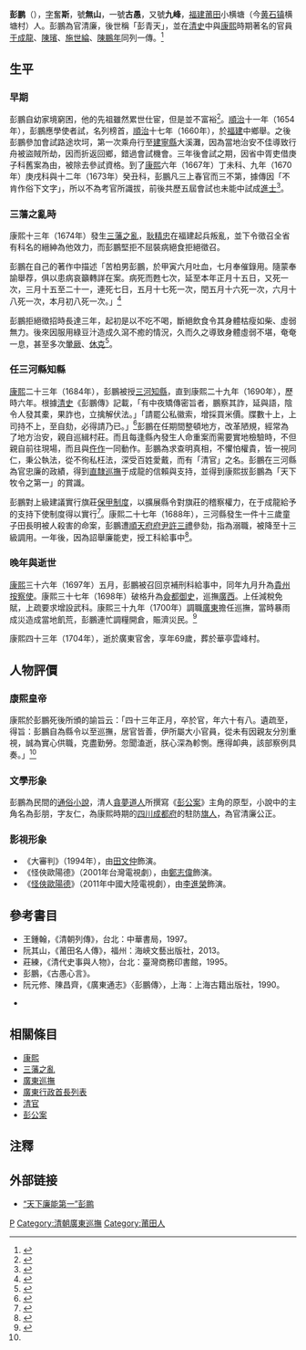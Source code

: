 '''彭鹏'''（{{bd|1635年||1704年||catIdx=P,彭}}），[[表字|字]]奮'''斯'''，號'''無山'''，一號'''古愚'''，又號'''九峰'''，[[福建|福建]][[莆田|莆田]]小横塘（今[[黄石镇|黄石镇]]横塘村）人。彭鵬為官清廉，後世稱「彭青天」，並在[[清史_(中華民國)|清史]]中與[[康熙帝|康熙]]時期著名的官員[[于成龍|于成龍]]、[[陳璸|陳璸]]、[[施世綸|施世綸]]、[[陈鹏年|陳鵬年]]同列一傳。<ref>{{Cite book|title=《清朝列傳》|last=王鍾翰|first=|publisher=中華書局|year=1997|location=台北}}</ref>

== 生平 ==

=== 早期 ===
彭鵬自幼家境窮困，他的先祖雖然累世仕宦，但是並不富裕<ref>{{Cite book|title=《莆田名人傳》|last=阮其山|first=|publisher=海峽文藝出版社|year=2013|location=福州}}</ref>。[[顺治帝|順治]]十一年（1654年），彭鵬應學使者試，名列榜首，[[顺治|順治]]十七年（1660年），於[[福建省|福建]]中鄉舉。之後彭鵬參加會試路途坎坷，第一次乘舟行至[[建宁县|建寧縣]]大溪灘，因為當地治安不佳導致行舟被盜賊所劫，因而折返回鄉，錯過會試機會。三年後會試之期，因省中胥吏借庚子科舊案為由，被除去參試資格。到了[[康熙|康熙]]六年（1667年）丁未科、九年（1670年）庚戌科與十二年（1673年）癸丑科，彭鵬凡三上春官而三不第，據傳因「不肯作俗下文字」，所以不為考官所識拔，前後共歷五屆會試也未能中試成[[进士|進士]]<ref>{{Cite book|title=《清代史事與人物》|last=莊練|first=|publisher=臺灣商務印書館|year=1995|location=台北|pages=14-15}}</ref>。

=== 三藩之亂時 ===
康熙十三年（1674年）發生[[三藩之乱|三藩之亂]]，[[耿精忠|耿精忠]]在福建起兵叛亂，並下令徵召全省有科名的縉紳為他效力，而彭鵬堅拒不屈裝病絕食拒絕徵召。

彭鵬在自己的著作中描述「苦柏男彭鵬，於甲寅六月吐血，七月奉催錄用。隨蒙奉諭舉荐，俱以患病哀籲轉詳在案。病死而甦七次，延至本年正月十五日，又死一次，三月十五至二十一，連死七日，五月十七死一次，閏五月十六死一次，六月十八死一次，本月初八死一次。」<ref>{{Cite book|title=《古愚心言》|last=彭鵬|first=|pages=卷一}}</ref>

彭鵬拒絕徵招時長達三年，起初是以不吃不喝，斷絕飲食令其身體枯瘦如柴、虛弱無力。後來因服用綠豆汁造成久瀉不癒的情況，久而久之導致身體虛弱不堪，奄奄一息，甚至多次[[暈厥|暈厥]]、[[休克|休克]]<ref>{{Cite book|title=《清代史事與人物》|last=莊練|first=|publisher=臺灣商務印書館|year=1995|location=台北|pages=17-20}}</ref>。

=== 任三河縣知縣 ===
[[康熙|康熙]]二十三年（1684年），彭鵬被授[[三河市|三河]][[知縣|知縣]]，直到康熙二十九年（1690年），歷時六年。根據[[清史_(中華民國)|清史]]《彭鵬傳》記載，「有中夜矯傳密旨者，鵬察其詐，延與語，陰令人發其橐，果詐也，立擒解伏法。」「請罷公私徽索，增採買米價。牒數十上，上司持不上，至自劾，必得請乃已。」<ref>{{Cite book|title=《清朝列傳》|last=王鍾翰|first=|publisher=中華書局|year=1997|location=台北|pages=卷十}}</ref>彭鵬在任期間整頓地方，改革陋規，經常為了地方治安，親自巡緝村莊。而且每逢縣內發生人命重案而需要實地檢驗時，不但親自前往現場，而且與[[仵作|仵作]]一同動作。彭鵬為求查明真相，不懼怕權貴，皆一視同仁，秉公執法，從不徇私枉法，深受百姓愛戴，而有「清官」之名。彭鵬在三河縣為官忠廉的政績，得到[[直隶|直隸]][[巡撫|巡撫]]于成龍的信賴與支持，並得到康熙拔彭鵬為「天下牧令之第一」的賞識。

彭鵬對上級建議實行旗莊[[保甲制度|保甲制度]]，以擴展縣令對旗莊的稽察權力，在于成龍給予的支持下使制度得以實行<ref>{{Cite book|title=《清代史事與人物》|last=莊練|first=|publisher=台北商務印書館|year=1995|location=台北|pages=30-40}}</ref>。康熙二十七年（1688年），三河縣發生一件十三歲童子田長明被人殺害的命案，彭鵬遭[[順天府|順天府]][[府尹|府尹]][[許三禮|許三禮]]參劾，指為溺職，被降至十三級調用。一年後，因為詔舉廉能吏，授工科給事中<ref name="#1">{{Cite book|title=《清朝列傳》|last=王鍾翰|publisher=中華書局|year=1997|location=台北|pages=卷十}}</ref>。

=== 晚年與逝世 ===
[[康熙|康熙]]三十六年（1697年）五月，彭鵬被召回京補刑科給事中，同年九月升為[[貴州省_(清)|貴州]][[按察使|按察使]]。康熙三十七年（1698年）破格升為[[僉都御史|僉都御史]]，巡撫[[廣西省_(清)|廣西]]。上任減稅免賦，上疏要求增設武科。康熙三十九年（1700年）調職[[廣東省_(清)|廣東]]擔任巡撫，當時暴雨成災造成當地飢荒，彭鵬連忙調糧開倉，賑濟災民。<ref>{{Cite book|title=《廣東通志》〈彭鵬傳〉|last=阮元修、陳昌齊|publisher=上海古籍出版社|year=1990|location=上海}}</ref>

康熙四十三年（1704年），逝於廣東官舍，享年69歲，葬於華亭雲峰村。

== 人物評價 ==

=== 康熙皇帝 ===
康熙於彭鵬死後所頒的諭旨云：「四十三年正月，卒於官，年六十有八。遺疏至，得旨：彭鵬自為縣令以至巡撫，居官皆善，伊所屬大小官員，從未有因親友分別重視，誠為實心供職，克盡勤勞。忽聞溘逝，朕心深為軫惻。應得卹典，該部察例具奏。」<ref name="#1"/>

=== 文學形象 ===
彭鵬為民間的[[大眾文學|通俗小說]]，清人[[貪夢道人|貪夢道人]]所撰寫《[[彭公案|彭公案]]》主角的原型，小說中的主角名為彭朋，字友仁，為康熙時期的[[四川省_(清)|四川]][[成都府|成都府]]的駐防[[旗人|旗人]]，為官清廉公正。

=== 影視形象 ===

* 《大審判》（1994年），由[[田文仲|田文仲]]飾演。
* 《怪俠歐陽德》（2001年台灣電視劇），由[[鄭志偉|鄭志偉]]飾演。
* 《[[怪侠欧阳德_(2011年电视剧)|怪俠歐陽德]]》（2011年中國大陸電視劇），由[[李进荣|李進榮]]飾演。

== 參考書目 ==

* 王鍾翰，《清朝列傳》，台北：中華書局，1997。
* 阮其山，《莆田名人傳》，福州：海峽文藝出版社，2013。
* 莊練，《清代史事與人物》，台北：臺灣商務印書館，1995。
* 彭鵬，《古愚心言》。
* 阮元修、陳昌齊，《廣東通志》〈彭鵬傳〉，上海：上海古籍出版社，1990。

* 

== 相關條目 ==

* [[康熙帝|康熙]]
*[[三藩之乱|三藩之亂]]
* [[廣東巡撫|廣東巡撫]]
*[[广东行政首长列表|廣東行政首長列表]]
*[[清官|清官]]
*[[彭公案|彭公案]]

== 注釋 ==
<references />

== 外部链接 ==
* [http://www.ptwhw.com/?post=2369 “天下廉能第一”彭鹏] {{Wayback|url=http://www.ptwhw.com/?post=2369 |date=20220314070159 }}

[[Category:彭姓|P]]
[[Category:清朝廣東巡撫|Category:清朝廣東巡撫]]
[[Category:莆田人|Category:莆田人]]